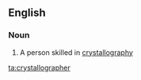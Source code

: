 ==English==

===Noun===
{{en-noun}}

# A person skilled in [[crystallography]]

[[ta:crystallographer]]
